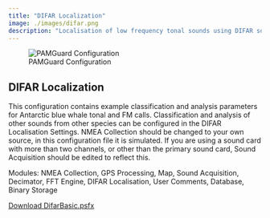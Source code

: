 ```yaml
---
title: "DIFAR Localization"
image: ./images/difar.png
description: "Localisation of low frequency tonal sounds using DIFAR sonobuoys"
---
```


![PAMGuard Configuration](./images/difar.png)

## DIFAR Localization

This configuration contains example classification and analysis parameters for Antarctic blue whale tonal and FM calls. Classification and analysis of other sounds from other species can be configured in the DIFAR Localisation Settings. NMEA Collection should be changed to your own source, in this configuration file it is simulated. If you are using a sound card with more than two channels, or other than the primary sound card, Sound Acquisition should be edited to reflect this.

Modules: NMEA Collection, GPS Processing, Map, Sound Acquisition, Decimator, FFT Engine, DIFAR Localisation, User Comments, Database, Binary Storage

[Download DifarBasic.psfx](https://github.com/PAMGuard/configurations/releases/download/V1.0/DifarBasic.psfx)
